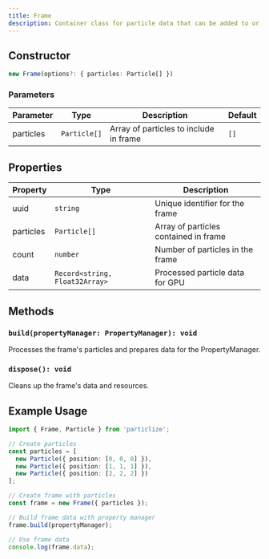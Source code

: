 ```yaml
---
title: Frame
description: Container class for particle data that can be added to or used to morph particle systems
---
```


## Constructor

```typescript
new Frame(options?: { particles: Particle[] })
```

### Parameters

| Parameter | Type         | Description                              | Default |
| --------- | ------------ | ---------------------------------------- | ------- |
| particles | `Particle[]` | Array of particles to include in frame  | `[]`    |

## Properties

| Property  | Type                                   | Description                              |
|-----------|----------------------------------------|------------------------------------------|
| uuid      | `string`                               | Unique identifier for the frame         |
| particles | `Particle[]`                           | Array of particles contained in frame   |
| count     | `number`                               | Number of particles in the frame        |
| data      | `Record<string, Float32Array>`         | Processed particle data for GPU         |

## Methods

### `build(propertyManager: PropertyManager): void`

Processes the frame's particles and prepares data for the PropertyManager.

### `dispose(): void`

Cleans up the frame's data and resources.

## Example Usage

```typescript
import { Frame, Particle } from 'particlize';

// Create particles
const particles = [
  new Particle({ position: [0, 0, 0] }),
  new Particle({ position: [1, 1, 1] }),
  new Particle({ position: [2, 2, 2] })
];

// Create frame with particles
const frame = new Frame({ particles });

// Build frame data with property manager
frame.build(propertyManager);

// Use frame data
console.log(frame.data);
```
